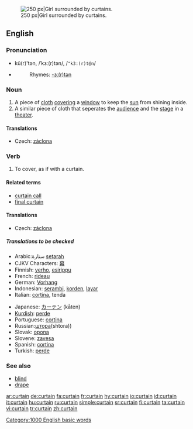 [[Image:Jan Vermeer van Delft 003.jpg|thumb|right|250 px|Girl surrounded by curtains.]]
==English==

===Pronunciation===
*kû(r)'tən, /ˈkɜː(r)tən/, /<tt>"k3:(r)t@n</tt>/
*{{audio|en-us-curtain.ogg|Audio (US)}}
*:Rhymes: [[Rhymes:English:-ɜː(r)tən|-ɜː(r)tən]]

===Noun===
{{en-noun}}
# A piece of [[cloth]] [[cover]]ing a [[window]] to keep the [[sun]] from shining inside.
# A similar piece of cloth that seperates the [[audience]] and the [[stage]] in a [[theater]].

====Translations====
{{trans-top|piece of cloth covering a window}}
*Czech: [[záclona]] {{f}}
{{trans-mid}}
{{trans-bottom}}

===Verb===
{{en-verb}}
# To cover, as if with a curtain.  

====Related terms====
*[[curtain call]]
*[[final curtain]]

====Translations====
{{trans-top|piece of cloth covering a window}}
*Czech: [[záclona]] {{f}}
{{trans-mid}}
{{trans-bottom}}
=====Translations to be checked=====
{{checktrans}}
{{top}}
*Arabic:ستارة [[setarah]]
*CJKV Characters: [[幕]]
*Finnish: [[verho]], [[esirippu]]
*French: [[rideau]] {{m}}
*German: [[Vorhang]] {{m}}
*Indonesian: [[serambi]], [[korden]], [[layar]]
*Italian: [[cortina]], tenda {{f}}
{{mid}}
*Japanese: [[カーテン]] (kāten)
*[[Kurdish]]: [[perde]] {{f}}
*Portuguese: [[cortina]] {{f}}
*Russian:[[шторa]](shtora))
*Slovak: [[opona]] {{f}}
*Slovene: [[zavesa]] {{f}}
*Spanish: [[cortina]] {{f}}
*Turkish: [[perde]]
{{bottom}}

===See also===
*[[blind]]
*[[drape]]

[[Category:1000 English basic words]]

[[ar:curtain]]
[[de:curtain]]
[[fa:curtain]]
[[fr:curtain]]
[[hy:curtain]]
[[io:curtain]]
[[id:curtain]]
[[it:curtain]]
[[hu:curtain]]
[[ru:curtain]]
[[simple:curtain]]
[[sr:curtain]]
[[fi:curtain]]
[[ta:curtain]]
[[vi:curtain]]
[[tr:curtain]]
[[zh:curtain]]